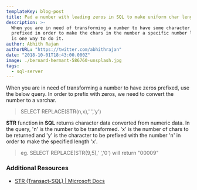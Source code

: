 ```yaml
---
templateKey: blog-post
title: Pad a number with leading zeros in SQL to make uniform char length
description: >-
  When you are in need of transforming a number to have some character to be
  prefixed in order to make the chars in the number a specific number long, here
  is one way to do it.
author: Abhith Rajan
authorURL: "https://twitter.com/abhithrajan"
date: "2018-10-01T18:43:00.000Z"
image: ./bernard-hermant-586760-unsplash.jpg
tags:
  - sql-server
---
```


When you are in need of transforming a number to have zeros prefixed, use the below query.
In order to prefix with zeros, we need to convert the number to a varchar.

> SELECT REPLACE(STR(n,x),' ','y')

**STR** function in **SQL** returns character data converted from numeric data. In the query, 'n' is the number to be transformed. 'x' is the number of chars to be returned and 'y' is the character to be prefixed with the number 'n' in order to make the specified length 'x'.

> eg. SELECT REPLACE(STR(9,5),' ','0') will return "00009"

### Additional Resources

- [STR (Transact-SQL) | Microsoft Docs](https://docs.microsoft.com/en-us/sql/t-sql/functions/str-transact-sql?view=sql-server-2017)
